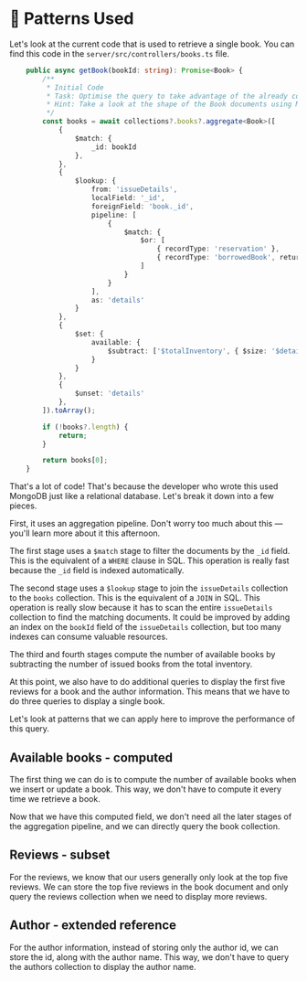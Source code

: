 # 📘 Patterns Used

Let's look at the current code that is used to retrieve a single book. You can find this code in the `server/src/controllers/books.ts` file.

```ts
    public async getBook(bookId: string): Promise<Book> {
        /**
         * Initial Code
         * Task: Optimise the query to take advantage of the already computed field.
         * Hint: Take a look at the shape of the Book documents using MongoDB Compass.
         */
        const books = await collections?.books?.aggregate<Book>([
            {
                $match: {
                    _id: bookId
                },
            },
            {
                $lookup: {
                    from: 'issueDetails',
                    localField: '_id',
                    foreignField: 'book._id',
                    pipeline: [
                        {
                            $match: {
                                $or: [
                                    { recordType: 'reservation' },
                                    { recordType: 'borrowedBook', returned: false }
                                ]
                            }
                        }
                    ],
                    as: 'details'
                }
            },
            {
                $set: {
                    available: {
                        $subtract: ['$totalInventory', { $size: '$details' }]
                    }
                }
            },
            {
                $unset: 'details'
            },
        ]).toArray();

        if (!books?.length) {
            return;
        }

        return books[0];
    }
```

That's a lot of code! That's because the developer who wrote this used MongoDB just like a relational database. Let's break it down into a few pieces.

First, it uses an aggregation pipeline. Don't worry too much about this — you'll learn more about it this afternoon.

The first stage uses a `$match` stage to filter the documents by the `_id` field. This is the equivalent of a `WHERE` clause in SQL. This operation is really fast because the `_id` field is indexed automatically.

The second stage uses a `$lookup` stage to join the `issueDetails` collection to the `books` collection. This is the equivalent of a `JOIN` in SQL. This operation is really slow because it has to scan the entire `issueDetails` collection to find the matching documents. It could be improved by adding an index on the `bookId` field of the `issueDetails` collection, but too many indexes can consume valuable resources.

The third and fourth stages compute the number of available books by subtracting the number of issued books from the total inventory.

At this point, we also have to do additional queries to display the first five reviews for a book and the author information. This means that we have to do three queries to display a single book.

Let's look at patterns that we can apply here to improve the performance of this query.

## Available books - computed

The first thing we can do is to compute the number of available books when we insert or update a book. This way, we don't have to compute it every time we retrieve a book.

Now that we have this computed field, we don't need all the later stages of the aggregation pipeline, and we can directly query the book collection.

## Reviews - subset

For the reviews, we know that our users generally only look at the top five reviews. We can store the top five reviews in the book document and only query the reviews collection when we need to display more reviews.

## Author - extended reference

For the author information, instead of storing only the author id, we can store the id, along with the author name. This way, we don't have to query the authors collection to display the author name.
